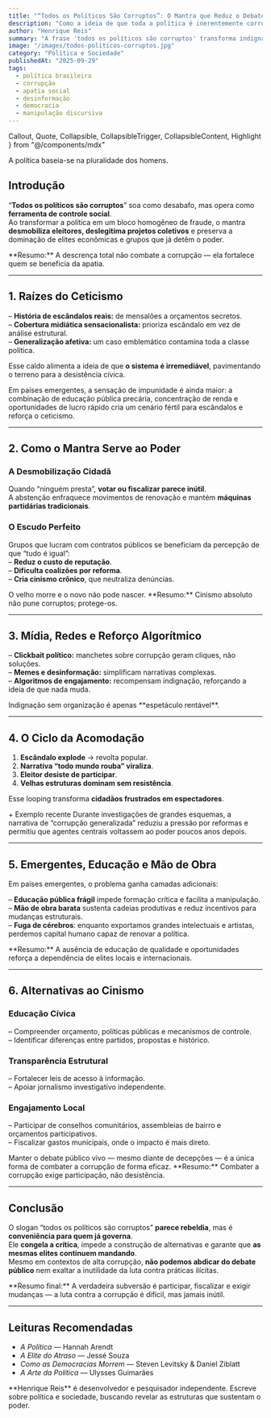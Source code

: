 ```yaml
---
title: "“Todos os Políticos São Corruptos”: O Mantra que Reduz o Debate Público e Protege o Status Quo"
description: "Como a ideia de que toda a política é inerentemente corrupta funciona como anestesia social, desmobiliza cidadãos e fortalece quem já controla o poder."
author: "Henrique Reis"
summary: "A frase 'todos os políticos são corruptos' transforma indignação legítima em apatia, blindando elites e enfraquecendo a democracia."
image: "/images/todos-politicos-corruptos.jpg"
category: "Política e Sociedade"
publishedAt: "2025-09-29"
tags:
  - política brasileira
  - corrupção
  - apatia social
  - desinformação
  - democracia
  - manipulação discursiva
---
```


  Callout,
  Quote,
  Collapsible,
  CollapsibleTrigger,
  CollapsibleContent,
  Highlight
} from "@/components/mdx"

<Quote author="Hannah Arendt">
A política baseia-se na pluralidade dos homens.
</Quote>

## Introdução

“**Todos os políticos são corruptos**” soa como desabafo, mas opera como **ferramenta de controle social**.  
Ao transformar a política em um bloco homogêneo de fraude, o mantra **desmobiliza eleitores, deslegitima projetos coletivos** e preserva a dominação de elites econômicas e grupos que já detêm o poder.

<Callout variant="neutral">
**Resumo:** A descrença total não combate a corrupção — ela fortalece quem se beneficia da apatia.
</Callout>

---

## 1. Raízes do Ceticismo

– **História de escândalos reais:** de mensalões a orçamentos secretos.  
– **Cobertura midiática sensacionalista:** prioriza escândalo em vez de análise estrutural.  
– **Generalização afetiva:** um caso emblemático contamina toda a classe política.

Esse caldo alimenta a ideia de que **o sistema é irremediável**, pavimentando o terreno para a desistência cívica.

<Callout variant="neutral">
Em países emergentes, a sensação de impunidade é ainda maior: a combinação de educação pública precária, concentração de renda e oportunidades de lucro rápido cria um cenário fértil para escândalos e reforça o ceticismo.
</Callout>

---

## 2. Como o Mantra Serve ao Poder

### A Desmobilização Cidadã
Quando “ninguém presta”, **votar ou fiscalizar parece inútil**.  
A abstenção enfraquece movimentos de renovação e mantém **máquinas partidárias tradicionais**.

### O Escudo Perfeito
Grupos que lucram com contratos públicos se beneficiam da percepção de que “tudo é igual”:  
– **Reduz o custo de reputação**.  
– **Dificulta coalizões por reforma**.  
– **Cria cinismo crônico**, que neutraliza denúncias.

<Quote author="Antonio Gramsci">
O velho morre e o novo não pode nascer.
</Quote>

<Callout variant="neutral">
**Resumo:** Cinismo absoluto não pune corruptos; protege-os.
</Callout>

---

## 3. Mídia, Redes e Reforço Algorítmico

– **Clickbait político:** manchetes sobre corrupção geram cliques, não soluções.  
– **Memes e desinformação:** simplificam narrativas complexas.  
– **Algoritmos de engajamento:** recompensam indignação, reforçando a ideia de que nada muda.

<Highlight>
Indignação sem organização é apenas **espetáculo rentável**.
</Highlight>

---

## 4. O Ciclo da Acomodação

1. **Escândalo explode** → revolta popular.  
2. **Narrativa “todo mundo rouba” viraliza**.  
3. **Eleitor desiste de participar**.  
4. **Velhas estruturas dominam sem resistência**.

Esse looping transforma **cidadãos frustrados em espectadores**.

<Collapsible>
  <CollapsibleTrigger className="cursor-pointer font-bold text-brand-400">
    + Exemplo recente
  </CollapsibleTrigger>
  <CollapsibleContent>
    Durante investigações de grandes esquemas, a narrativa de “corrupção generalizada”
    reduziu a pressão por reformas e permitiu que agentes centrais voltassem ao poder poucos anos depois.
  </CollapsibleContent>
</Collapsible>

---

## 5. Emergentes, Educação e Mão de Obra

Em países emergentes, o problema ganha camadas adicionais:

– **Educação pública frágil** impede formação crítica e facilita a manipulação.  
– **Mão de obra barata** sustenta cadeias produtivas e reduz incentivos para mudanças estruturais.  
– **Fuga de cérebros**: enquanto exportamos grandes intelectuais e artistas, perdemos capital humano capaz de renovar a política.

<Callout variant="neutral">
**Resumo:** A ausência de educação de qualidade e oportunidades reforça a dependência de elites locais e internacionais.
</Callout>

---

## 6. Alternativas ao Cinismo

### Educação Cívica
– Compreender orçamento, políticas públicas e mecanismos de controle.  
– Identificar diferenças entre partidos, propostas e histórico.

### Transparência Estrutural
– Fortalecer leis de acesso à informação.  
– Apoiar jornalismo investigativo independente.

### Engajamento Local
– Participar de conselhos comunitários, assembleias de bairro e orçamentos participativos.  
– Fiscalizar gastos municipais, onde o impacto é mais direto.

<Highlight>
Manter o debate público vivo — mesmo diante de decepções — é a única forma de combater a corrupção de forma eficaz.
</Highlight>

<Callout variant="neutral">
**Resumo:** Combater a corrupção exige participação, não desistência.
</Callout>

---

## Conclusão

O slogan “todos os políticos são corruptos” **parece rebeldia**, mas é **conveniência para quem já governa**.  
Ele **congela a crítica**, impede a construção de alternativas e garante que **as mesmas elites continuem mandando**.  
Mesmo em contextos de alta corrupção, **não podemos abdicar do debate público** nem exaltar a inutilidade da luta contra práticas ilícitas.

<Callout variant="neutral">
**Resumo final:** A verdadeira subversão é participar, fiscalizar e exigir mudanças — a luta contra a corrupção é difícil, mas jamais inútil.
</Callout>

---

## Leituras Recomendadas

- *A Política* — Hannah Arendt  
- *A Elite do Atraso* — Jessé Souza  
- *Como as Democracias Morrem* — Steven Levitsky & Daniel Ziblatt  
- *A Arte da Política* — Ulysses Guimarães  

<Callout title="Sobre o Autor" variant="neutral">
**Henrique Reis** é desenvolvedor e pesquisador independente.  
Escreve sobre política e sociedade, buscando revelar as estruturas que sustentam o poder.
</Callout>
